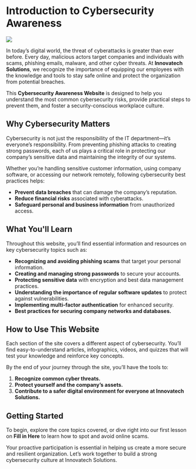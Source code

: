 # Introduction to Cybersecurity Awareness

![](../assets/intro.png)


In today’s digital world, the threat of cyberattacks is greater than ever before. Every day, malicious actors target companies and individuals with scams, phishing emails, malware, and other cyber threats. At **Innovatech Solutions**, we recognize the importance of equipping our employees with the knowledge and tools to stay safe online and protect the organization from potential breaches.

This **Cybersecurity Awareness Website** is designed to help you understand the most common cybersecurity risks, provide practical steps to prevent them, and foster a security-conscious workplace culture.

## Why Cybersecurity Matters

Cybersecurity is not just the responsibility of the IT department—it’s everyone’s responsibility. From preventing phishing attacks to creating strong passwords, each of us plays a critical role in protecting our company’s sensitive data and maintaining the integrity of our systems.

Whether you’re handling sensitive customer information, using company software, or accessing our network remotely, following cybersecurity best practices helps:

- **Prevent data breaches** that can damage the company’s reputation.
- **Reduce financial risks** associated with cyberattacks.
- **Safeguard personal and business information** from unauthorized access.
  
## What You'll Learn

Throughout this website, you’ll find essential information and resources on key cybersecurity topics such as:

- **Recognizing and avoiding phishing scams** that target your personal information.
- **Creating and managing strong passwords** to secure your accounts.
- **Protecting sensitive data** with encryption and best data management practices.
- **Understanding the importance of regular software updates** to protect against vulnerabilities.
- **Implementing multi-factor authentication** for enhanced security.
- **Best practices for securing company networks and databases.**

## How to Use This Website

Each section of the site covers a different aspect of cybersecurity. You’ll find easy-to-understand articles, infographics, videos, and quizzes that will test your knowledge and reinforce key concepts.

By the end of your journey through the site, you’ll have the tools to:

1. **Recognize common cyber threats.**
2. **Protect yourself and the company’s assets.**
3. **Contribute to a safer digital environment for everyone at Innovatech Solutions.**

## Getting Started

To begin, explore the core topics covered, or dive right into our first lesson on **Fill in Here** to learn how to spot and avoid online scams.

Your proactive participation is essential in helping us create a more secure and resilient organization. Let’s work together to build a strong cybersecurity culture at Innovatech Solutions.

